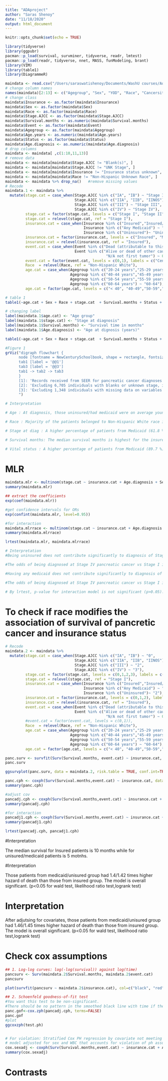 ```yaml
---
title: "ADAproject"
author: "Saras Shenoy"
date: "11/18/2020"
output: html_document
---
```


```r
knitr::opts_chunk$set(echo = TRUE)
```

```r
library(tidyverse)
library(ggpubr)
pacman::p_load(survival, survminer, tidyverse, readr, lmtest)
pacman::p_load(readr, tidyverse, nnet, MASS, funModeling, brant)
library(VIM)
library(table1)
library(DiagrammeR)
```

```r
maindata <- read.csv("/Users/saraswatishenoy/Documents/WashU courses/Adv Data Anakysis/pancreatic cancer.csv", header = T) 
# change column names
names(maindata)[2:13] <- c("Agegroup", "Sex", "YOD", "Race", "Cancersite", "Stage.AJCC", "Survival.months", "Status", "Event", "Insurance", "Age.years", "Age.diagnosis")
# change class
maindata$Insurance <- as.factor(maindata$Insurance)
maindata$Sex <- as.factor(maindata$Sex)
maindata$Race <- as.factor(maindata$Race)
maindata$Stage.AJCC <- as.factor(maindata$Stage.AJCC)
maindata$Survival.months <- as.numeric(maindata$Survival.months)
maindata$Event <- as.factor(maindata$Event)
maindata$Agegroup <- as.factor(maindata$Agegroup)
maindata$Age.years <- as.numeric(maindata$Age.years)
maindata$Status <- as.factor(maindata$Status)
maindata$Age.diagnosis <- as.numeric(maindata$Age.diagnosis)
# drop columns
maindata <- maindata[ ,c(1:10,11,13)]
# remove data
maindata <- maindata[maindata$Stage.AJCC != "Blank(s)", ]
maindata <- maindata[maindata$Stage.AJCC != "UNK Stage", ]
maindata <- maindata[maindata$Insurance != "Insurance status unknown", ]
maindata <- maindata[maindata$Race != "Non-Hispanic Unknown Race", ]
maindata <- maindata %>% drop_na()   #remove missing values
# Recode
maindata.1 <- maindata %>% 
  mutate(stage.cat = case_when(Stage.AJCC %in% c("IA", "IB") ~ "Stage I",
                               Stage.AJCC %in% c("IIA", "IIB", "IINOS") ~ "Stage II",
                               Stage.AJCC %in% c("III") ~ "Stage III",
                               Stage.AJCC %in% c("IV") ~ "Stage IV"),
         stage.cat = factor(stage.cat, levels = c("Stage I", "Stage II", "Stage III", "Stage IV")),
         stage.cat = relevel(stage.cat, ref = "Stage I"),
         insurance.cat = case_when(Insurance %in% c("Insured","Insured/No specifics") ~ "Insured",
                                   Insurance %in% c("Any Medicaid") ~ "Medicaid",
                                   Insurance %in% c("Uninsured")~ "Uninsured"),
         insurance.cat = factor(insurance.cat, levels = c("Insured", "Medicaid", "Uninsured")),
         insurance.cat = relevel(insurance.cat, ref = "Insured"),
         event.cat = case_when(Event %in% c("Dead (attributable to this cancer dx)") ~ 1,
                               Event %in% c("Alive or dead of other cause","Dead (missing/unknown COD)", 
                                             "N/A not first tumor") ~ 0),
         event.cat = factor(event.cat, levels = c(0,1), labels = c("Censored", "Dead")),
         Race  = relevel(Race, ref = "Non-Hispanic White"),
         age.cat = case_when(Agegroup %in% c("20-24 years","25-29 years","30-34 years","35-39 years") ~ "< 40",
                             Agegroup %in% c("40-44 years","45-49 years") ~ "40-49",
                             Agegroup %in% c("50-54 years","55-59 years") ~ "50-59",
                             Agegroup %in% c("60-64 years") ~ "60-64"),
         age.cat = factor(age.cat, levels = c("< 40", "40-49","50-59","60-64")))

# table 1
table1(~age.cat + Sex + Race + stage.cat  + Survival.months + Status + Age.diagnosis | insurance.cat, maindata.1)

# changing label
label(maindata.1$age.cat) <- "Age group"
label(maindata.1$stage.cat) <- "Stage at diagnosis"
label(maindata.1$Survival.months) <- "Survival time in months"
label(maindata.1$Age.diagnosis) <- "Age at dignosis (years)"

table1(~age.cat + Sex + Race + stage.cat  + Survival.months + Status + Age.diagnosis | insurance.cat, overall = "Total", rowlabelhead = "Variable", footnote = 'SD = Standard Deviation', maindata.1)

#Figure 1
grViz("digraph flowchart {
      node [fontname = NewCenturySchoolbook, shape = rectangle, fontsize=10] #node definitions with substituted label text
      tab1 [label = '@@1']                                              #notes indicate how many boxes you will have in        tab2 [label = '@@2']                  #your diagram. Since I have two sets of exclusions, I will have three nodes.
      tab3 [label = '@@3']  
      tab1 -> tab2 -> tab3 
      }
      [1]: 'Records received from SEER for pancreatic cancer diagnoses n=34,314'
      [2]: 'Excluding 6,705 individuals with blanks or unknown stage, insurance and race n=27,605'
      [3]: 'Excluding 1,348 individuals with missing data on variables used in the analysis n=26,257'
      ")

# Interpretation

# Age : At diagnosis, those uninsured/had medicaid were on average younger than those insured with mean ages of 54.9 (SD = 7.26), 54.6 (SD = 7.33) and 56.1 (SD = 6.83) respectively.

# Race : Majority of the patients belonged to Non-Hispanic White race irrespective of their insurace category. However, Non-Hispanic Black were higher in the medicaid/uninsured group compared to Insured.

# Stage at diag : A higher percentage of patients from Medicaid (61.8 %)/uninsured (63.7 %) group were diadnosed at stage IV than the Insured group (55.6 %).

# Survival months: The median survival months is highest for the insured group (9 months) followed by Medicaid (5 months) and Unisured (4 months) group.

# Vital status : A higher percentage of patients from Medicaid (89.7 %)/Uninsured (86.4 %) group died during study period than Insured (85.1%) group.
```

# MLR
```r
maindata.mlr <- multinom(stage.cat ~ insurance.cat + Age.diagnosis + Sex + Race, data = maindata.1)
summary(maindata.mlr)

## extract the coefficients 
exp(coef(maindata.mlr))

#get confidence intervals for ORs
exp(confint(maindata.mlr, level=0.95))

#for interaction
maindata.mlrrace <- multinom(stage.cat ~ insurance.cat + Age.diagnosis + Sex + Race + Race*insurance.cat, data = maindata.1)
summary(maindata.mlrrace)

lrtest(maindata.mlr, maindata.mlrrace)

# Interpretation
#Being uninsured does not contribute significantly to diagnosis of Stage II (OR = 0.9; CI 077-1.23, p>0.05) and stage III (OR = 1.25 CI 0.96-1.61, p>0.05) compared to Stage I than insured cases, after adjusting for other variables.

#The odds of being diagnosed at Stage IV pancreatic cancer vs Stage I is 1.45 (CI 1.17-2.80, p<0.05) times higher for Unisured cases than Insured, after adjusted for other variables.

#Having any medicaid does not contribute significantly to diagnosis of Stage II (OR = 0.9; CI 077-1.23, p>0.05) and stage III (OR = 1.25 CI 0.96-1.61, p>0.05) compared to Stage I than insured cases.

#The odds of being diagnosed at Stage IV pancreatic cancer vs Stage I is 1.45 (CI 1.17-2.80, p<0.05) times higher for Unisured cases than Insured, after adjusted for other variables.

# By lrtest, p-value for interaction model is not significant (p>0.05). Race does not modify association between stage of pancreatic cancer diagnosis and insurance status. 
```

# To check if race modifies the association of survival of pancretic cancer and insurance status

```r
# Recode
maindata.2 <- maindata %>% 
  mutate(stage.cat = case_when(Stage.AJCC %in% c("IA", "IB") ~ "0",
                               Stage.AJCC %in% c("IIA", "IIB", "IINOS") ~ "1",
                               Stage.AJCC %in% c("III") ~ "2",
                               Stage.AJCC %in% c("IV") ~ "3"),
         stage.cat = factor(stage.cat, levels = c(0,1,2,3), labels = c("Stage I", "Stage II", "Stage III", "Stage IV")),
         stage.cat = relevel(stage.cat, ref = "Stage I"),
         insurance.cat = case_when(Insurance %in% c("Insured","Insured/No specifics") ~ "0",
                                   Insurance %in% c("Any Medicaid") ~ "1",
                                   Insurance %in% c("Uninsured")~ "2"),
         insurance.cat = factor(insurance.cat, levels = c(0,1,2), labels = c("Insured", "Medicaid", "Uninsured")),
         insurance.cat = relevel(insurance.cat, ref = "Insured"),
         event.cat = case_when(Event %in% c("Dead (attributable to this cancer dx)") ~ 1,
                               Event %in% c("Alive or dead of other cause","Dead (missing/unknown COD)", 
                                             "N/A not first tumor") ~ 0),
         #event.cat = factor(event.cat, levels = c(0,1)),
         Race  = relevel(Race, ref = "Non-Hispanic White"),
         age.cat = case_when(Agegroup %in% c("20-24 years","25-29 years","30-34 years","35-39 years") ~ "< 40",
                             Agegroup %in% c("40-44 years","45-49 years") ~ "40-49",
                             Agegroup %in% c("50-54 years","55-59 years") ~ "50-59",
                             Agegroup %in% c("60-64 years") ~ "60-64"),
         age.cat = factor(age.cat, levels = c("< 40", "40-49","50-59","60-64")))
```


```r
panc.surv <- survfit(Surv(Survival.months, event.cat) ~ insurance.cat, data = maindata.2)
panc.surv

ggsurvplot(panc.surv, data = maindata.2, risk.table = TRUE, conf.int=TRUE, tables.theme = clean_theme())

panc.cph <- coxph(Surv(Survival.months,event.cat) ~ insurance.cat, data = maindata.2)
summary(panc.cph)

#adjust cov
pancadj.cph <- coxph(Surv(Survival.months,event.cat) ~ insurance.cat + Age.diagnosis + Sex + Race, data = maindata.2)
summary(pancadj.cph)

#for interaction
pancadj1.cph <- coxph(Surv(Survival.months,event.cat) ~ insurance.cat + Age.diagnosis + Sex + Race + Race*insurance.cat, data = maindata.2)
summary(pancadj1.cph)

lrtest(pancadj.cph, pancadj1.cph)
```
#Interpretation

The median survival for Insured patients is 10 months while for unisured/medicaid patients is 5 motnhs.

#Interpretation

Those patients from medicaid/unisured group had 1.4/1.42 times higher hazard of death than those from insured group. 
The model is overall significant. (p<0.05 for wald test, likelihood ratio test,logrank test)

# Interpretation

After adjutsing for covariates, those patients from medicaid/unisured group had 1.46/1.45 times higher hazard of death than those from insured group. 
The model is overall significant. (p<0.05 for wald test, likelihood ratio test,logrank test)

# Check cox assumptions

```r
## 1. Log-log curves: log(-log(survival)) against log(time)
pancsurv <- Surv(maindata.2$Survival.months, maindata.2$event.cat)
pancsurv

plot(survfit(pancsurv ~ maindata.2$insurance.cat), col=c("black", "red"), main= "insurance log log plot", fun="cloglog", xlab="Time", ylab="log(-log(S(t)))") #ph assumption violated(not parallel)

## 2. Schoenfeld goodness-of-fit test 
#You want this test to be non-significant.
#There should be no pattern in the smoothed black line with time if the ph assumption is met.
panc.gof<-cox.zph(pancadj.cph, terms=FALSE)
panc.gof
#plot
ggcoxzph(test.ph)


# For violation: Stratified Cox PH regression by covariate not meeting the PH assumption
# model adjusted for sex and WBC that accounts for violation of ph assumption by sex
cox.sexadj <- coxph(Surv(Survival.months,event.cat) ~ insurance.cat + Age.diagnosis + + Race + strata(Sex) , data=maindata.2)
summary(cox.sexadj)
```



# Contrasts

```r

```


